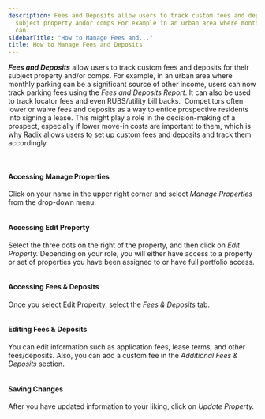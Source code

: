 ```yaml
---
description: Fees and Deposits allow users to track custom fees and deposits for their
  subject property andor comps For example in an urban area where monthly parking
  can...
sidebarTitle: "How to Manage Fees and..."
title: How to Manage Fees and Deposits
---
```


***Fees and Deposits*** allow users to track custom fees and deposits for their subject property and/or comps. For example, in an urban area where monthly parking can be a significant source of other income, users can now track parking fees using the *Fees and Deposits Report*. It can also be used to track locator fees and even RUBS/utility bill backs.  Competitors often lower or waive fees and deposits as a way to entice prospective residents into signing a lease. This might play a role in the decision-making of a prospect, especially if lower move-in costs are important to them, which is why Radix allows users to set up custom fees and deposits and track them accordingly.


 






#### Accessing Manage Properties


Click on your name in the upper right corner and select *Manage Properties* from the drop-down menu.


<Frame caption="Property management dashboard displaying rental data and competitor comparisons.">
  <img src="/images/radix/1ab82afec7b8c55e7a79a83bd88b59e8403515a2.png" alt="" />
</Frame>






#### 


#### Accessing Edit Property


Select the three dots on the right of the property, and then click on *Edit Property.* Depending on your role, you will either have access to a property or set of properties you have been assigned to or have full portfolio access.


<Frame caption="Manage properties list with options to edit, manage comps, and assign users.">
  <img src="/images/radix/0bc3ce892ccf78ad55d844b058e893e4565d6eeb.png" alt="" />
</Frame>







#### Accessing Fees & Deposits


Once you select Edit Property, select the *Fees & Deposits* tab.


<Frame caption="Manage property fees and deposits, including administrative and pet fees.">
  <img src="/images/radix/0f95382399537a064e13d56a333c37534eabf421.png" alt="" />
</Frame>








#### Editing Fees & Deposits


You can edit information such as application fees, lease terms, and other fees/deposits. Also, you can add a custom fee in the *Additional Fees & Deposits* section.


<Frame caption="Property management interface for updating fees and deposits.">
  <img src="/images/radix/1bf5cf040aee9621b77968f792ba92f02dd41e3d.png" alt="" />
</Frame>








#### Saving Changes


After you have updated information to your liking, click on *Update Property.*